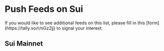 
# Push Feeds on Sui

<Callout type="info">
  If you would like to see additional feeds on this list, please fill in this
  [form](https://tally.so/r/nGz2jj) to signal your interest.
</Callout>

## Sui Mainnet

<SponsoredFeedsTable feeds={suiMainnet} networkName="Sui mainnet" />
